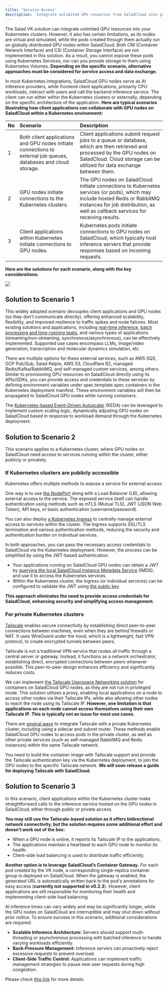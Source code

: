 ```yaml
---
title: 'Service Access'
description: 'Integrate unlimited GPU resources from SaladCloud into your Kubernetes clusters'
---
```


The Salad VK solution can integrate unlimited GPU resources into your Kubernetes clusters. However, it also has certain
limitations, as its nodes are virtual and simulated, while the pods created through them actually run on globally
distributed GPU nodes within SaladCloud. Both CNI (Container Network Interface) and CSI (Container Storage Interface)
are not implemented in this solution. As a result, you cannot expose these pods using Kubernetes Services, nor can you
provide storage to them using Kubernetes Volumes. **Depending on the specific scenario, alternative approaches must be
considered for service access and data exchange.**

In most Kubernetes integrations, SaladCloud GPU nodes serve as AI inference providers, while frontend client
applications, primarily CPU workloads, interact with users and call the backend inference service. The client can run
either within the Kubernetes clusters or externally, depending on the specific architecture of the application. **Here
are typical scenarios illustrating how client applications can collaborate with GPU nodes on SaladCloud within a
Kubernetes environment:**

| No  | Scenario                                                                                                         | Description                                                                                                                                                                                                       |
| :-- | :--------------------------------------------------------------------------------------------------------------- | :---------------------------------------------------------------------------------------------------------------------------------------------------------------------------------------------------------------- |
| 1   | Both client applications and GPU nodes initiate connections to external job queues, databases and cloud storage. | Client applications submit request jobs to a queue or database, which are then retrieved and processed by the GPU nodes on SaladCloud. Cloud storage can be utilized for data exchange between them.              |
| 2   | GPU nodes initiate connections to the Kubernetes clusters.                                                       | The GPU nodes on SaladCloud initiate connections to Kubernetes services (or pods), which may include hosted Redis or RabbitMQ instances for job distribution, as well as callback services for receiving results. |
| 3   | Client applications within Kubernetes initiate connections to GPU nodes.                                         | Kubernetes pods initiate connections to GPU nodes on SaladCloud, which typically host inference servers that provide responses based on incoming requests.                                                        |

**Here are the solutions for each scenario, along with the key considerations:**

<img src="/guides/kubernetes-integration/images/k8s-service.png" />

## Solution to Scenario 1

This widely adopted scenario decouples client applications and GPU nodes (so they don't communicate directly), offering
enhanced scalability, flexibility, and improved resilience to traffic spikes and node failures. Most existing solutions
and applications, including [real-time inference](/guides/real-time-inference/build-redis-queue),
[batch processing and long-running tasks](/guides/long-running-tasks/solution-overview), and various types of
applications (streaming/non-streaming, synchronous/asynchronous), can be effectively implemented. Supported use cases
encompass LLMs, image/video generation, transcription and molecular dynamics simulation, etc.

There are multiple options for these external services, such as AWS SQS, GCP Pub/Sub, Salad Kelpie, AWS S3, Cloudflare
R2, managed Redis/Kafka/RabbitMQ, and self-managed custom services, among others. Similar to provisioning GPU resources
on SaladCloud directly using its APIs/SDKs, you can provide access and credentials to these services by defining
environment variables under spec.template.spec.containers in the Kubernetes deployment manifest. These environment
variables will then be propagated to SaladCloud GPU nodes while running containers.

The [Kubernetes-based Event-Driven Autoscaler](https://keda.sh/) (KEDA) can be leveraged to implement custom scaling
logic, dynamically adjusting GPU nodes on SaladCloud based in response to workload demand through the Kubernetes
deployment.

## Solution to Scenario 2

This scenario applies to a Kubernetes cluster, where GPU nodes on SaladCloud need access to services running within the
cluster, either publicly or privately.

### If Kubernetes clusters are publicly accessible

Kubernetes offers multiple methods to expose a service for external access:

One way is to use [the NodePort](https://kubernetes.io/docs/concepts/services-networking/service/#type-nodeport) along
with a Load Balancer (LB), allowing external access to the service. The exposed service itself can handle authentication
using methods such as mTLS (Mutual TLS), JWT (JSON Web Token), API keys, or basic authentication (username/password).

You can also deploy [a Kubernetes Ingress](https://kubernetes.io/docs/concepts/services-networking/ingress/) to
centrally manage external access to services within the cluster. The Ingress supports SSL/TLS termination and various
authentication methods, reducing the security and authentication burden on individual services.

In both approaches, you can pass the necessary access credentials to SaladCloud via the Kubernetes deployment. However,
the process can be simplified by using the JWT-based authentication.

- Your applications running on SaladCloud GPU nodes can obtain a JWT by
  [querying the local SaladCloud Instance Metadata Service](/products/sce/container-groups/imds/obtaining-an-imds-jwt)
  (IMDS), and use it to access the Kubernetes services.
- Within the Kubernetes cluster, the Ingress (or individual services) can be configured to validate the JWT using
  [the public key](https://matrix-rest-api.salad.com/.well-known/workload-jwks.json).

**This approach eliminates the need to provide access credentials for SaladCloud, enhancing security and simplifying
access management.**

### For private Kubernetes clusters

[Tailscale](https://tailscale.com/) enables secure connectivity by establishing direct peer-to-peer connections between
machines, even when they are behind firewalls or NAT. It uses WireGuard under the hood, which is a lightweight, fast VPN
protocol, to create encrypted tunnels between peers.

Tailscale is not a traditional VPN service that routes all traffic through a central server or gateway. Instead, it
functions as a network orchestrator, establishing direct, encrypted connections between peers whenever possible. This
peer-to-peer design enhances efficiency and significantly reduces costs.

We can implement [the Tailscale Userspace Networking solution](https://tailscale.com/kb/1112/userspace-networking) for
containers on SaladCloud GPU nodes, as they are not run in privileged mode. This solution utilizes a proxy, enabling
local applications on a node to access other nodes via their Tailscale IPs, while also allowing other nodes to reach the
node using its Tailscale IP. **However, one limitation is that applications on each node cannot access themselves using
their own Tailscale IP. This is typically not an issue for most use cases.**

There are [several ways](https://tailscale.com/kb/1185/kubernetes) to integrate Tailscale with a private Kubernetes
cluster, including using a sidecar and subnet router. These methods enable SaladCloud GPU nodes to access pods in the
private cluster, as well as other private services (such as self-managed RabbitMQ and Redis instances) within the same
Tailscale network.

You need to build the container image with Tailscale support and provide the Tailscale authentication key via the
Kubernetes deployment, to join the GPU nodes to the specific Tailscale network. **We will soon release a guide for
deploying Tailscale with SaladCloud.**

## Solution to Scenario 3

In this scenario, client applications within the Kubernetes cluster make straightforward calls to the inference service
hosted on the GPU nodes in SaladCloud, either through public or private access.

**You may still use the Tailscale-based solution as it offers bidirectional network connectivity, but the solution
requires some additional effort and doesn’t work out of the box:**

- When a GPU node is online, it reports its Tailscale IP to the applications.
- The applications maintain a heartbeat to each GPU node to monitor its health.
- Client-side load balancing is used to distribute traffic efficiently.

**Another option is to leverage SaladCloud’s Container Gateway.** For each pod created by the VK node, a corresponding
single-replica container group is deployed on SaladCloud. When the gateway is enabled, the generated URL is
automatically written back to the pod's annotations for easy access (**currently not supported in v0.2.3**). However,
client applications are still responsible for monitoring their health and implementing client-side load balancing.

AI inference times can vary widely and may be significantly longer, while the GPU nodes on SaladCloud are interruptible
and may shut down without prior notice. To ensure success in this scenario, additional considerations are required:

- **Scalable Inference Architecture:** Servers should support multi-threading or asynchronous processing with batched
  inference to handle varying workloads efficiently.
- **Back-Pressure Management:** Inference servers can proactively reject excessive requests to prevent overload.
- **Client-Side Traffic Control:** Applications can implement traffic management strategies to pause new user requests
  during high congestion.

Please check [this link](/guides/real-time-inference/use-container-gateway#key-considerations) for more details.
